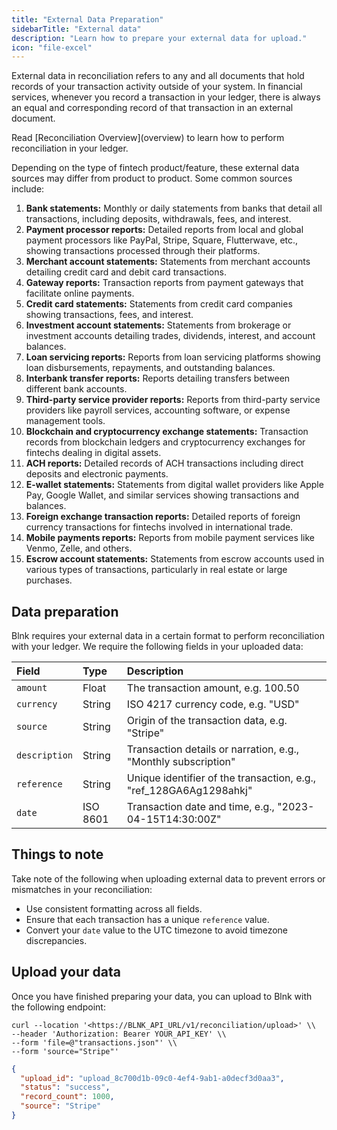 ```yaml
---
title: "External Data Preparation"
sidebarTitle: "External data"
description: "Learn how to prepare your external data for upload."
icon: "file-excel"
---
```



External data in reconciliation refers to any and all documents that hold records of your transaction activity outside of your system. In financial services, whenever you record a transaction in your ledger, there is always an equal and corresponding record of that transaction in an external document. 

<Note>
    Read [Reconciliation Overview](overview) to learn how to perform reconciliation in your ledger.
</Note>

Depending on the type of fintech product/feature, these external data sources may differ from product to product. Some common sources include:

1. **Bank statements:** Monthly or daily statements from banks that detail all transactions, including deposits, withdrawals, fees, and interest.
2. **Payment processor reports:** Detailed reports from local and global payment processors like PayPal, Stripe, Square, Flutterwave, etc., showing transactions processed through their platforms.
3. **Merchant account statements:** Statements from merchant accounts detailing credit card and debit card transactions.
4. **Gateway reports:** Transaction reports from payment gateways that facilitate online payments.
5. **Credit card statements:** Statements from credit card companies showing transactions, fees, and interest.
6. **Investment account statements:** Statements from brokerage or investment accounts detailing trades, dividends, interest, and account balances.
7. **Loan servicing reports:** Reports from loan servicing platforms showing loan disbursements, repayments, and outstanding balances.
8. **Interbank transfer reports:** Reports detailing transfers between different bank accounts.
9. **Third-party service provider reports:** Reports from third-party service providers like payroll services, accounting software, or expense management tools.
10. **Blockchain and cryptocurrency exchange statements:** Transaction records from blockchain ledgers and cryptocurrency exchanges for fintechs dealing in digital assets.
11. **ACH reports:** Detailed records of ACH transactions including direct deposits and electronic payments.
12. **E-wallet statements:** Statements from digital wallet providers like Apple Pay, Google Wallet, and similar services showing transactions and balances.
13. **Foreign exchange transaction reports:** Detailed reports of foreign currency transactions for fintechs involved in international trade.
14. **Mobile payments reports:** Reports from mobile payment services like Venmo, Zelle, and others.
15. **Escrow account statements:** Statements from escrow accounts used in various types of transactions, particularly in real estate or large purchases.

## Data preparation

Blnk requires your external data in a certain format to perform reconciliation with your ledger. We require the following fields in your uploaded data:

| Field | Type | Description |
| :--- | :--- | :--- |
| `amount` | Float | The transaction amount, e.g. 100.50 |
| `currency` | String | ISO 4217 currency code, e.g. "USD" |
| `source` | String | Origin of the transaction data, e.g. "Stripe" |
| `description` | String | Transaction details or narration, e.g., "Monthly subscription" |
| `reference` | String | Unique identifier of the transaction, e.g., "ref_128GA6Ag1298ahkj" |
| `date` | ISO 8601 | Transaction date and time, e.g., "2023-04-15T14:30:00Z" |


## Things to note

Take note of the following when uploading external data to prevent errors or mismatches in your reconciliation:

- Use consistent formatting across all fields. 
- Ensure that each transaction has a unique `reference` value.
- Convert your `date` value to the UTC timezone to avoid timezone discrepancies. 

## Upload your data

Once you have finished preparing your data, you can upload to Blnk with the following endpoint:

```curl Request
curl --location '<https://BLNK_API_URL/v1/reconciliation/upload>' \\
--header 'Authorization: Bearer YOUR_API_KEY' \\
--form 'file=@"transactions.json"' \\
--form 'source="Stripe"'
```

```json Response
{
  "upload_id": "upload_8c700d1b-09c0-4ef4-9ab1-a0decf3d0aa3",
  "status": "success",
  "record_count": 1000,
  "source": "Stripe"
}
```

<NeedHelp />